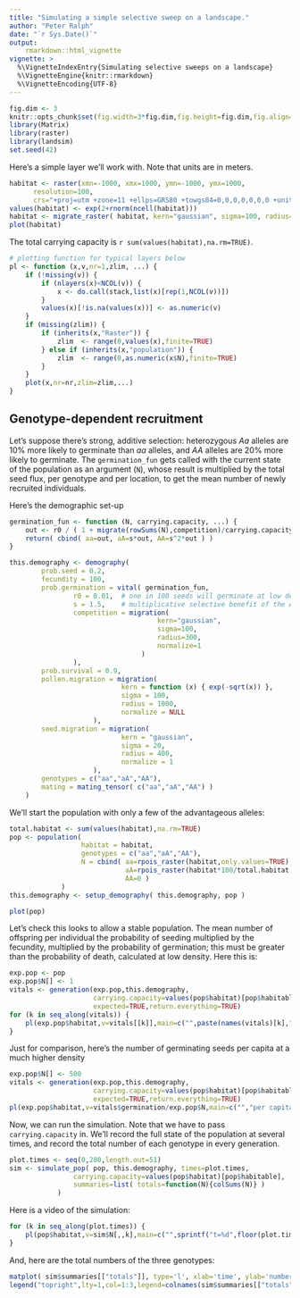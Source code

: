```yaml
---
title: "Simulating a simple selective sweep on a landscape."
author: "Peter Ralph"
date: "`r Sys.Date()`"
output: 
    rmarkdown::html_vignette
vignette: >
  %\VignetteIndexEntry{Simulating selective sweeps on a landscape}
  %\VignetteEngine{knitr::rmarkdown}
  %\VignetteEncoding{UTF-8}
---
```




```r
fig.dim <- 3
knitr::opts_chunk$set(fig.width=3*fig.dim,fig.height=fig.dim,fig.align='center')
library(Matrix)
library(raster)
library(landsim)
set.seed(42)
```


Here's a simple layer we'll work with.
Note that units are in meters.
```r
habitat <- raster(xmn=-1000, xmx=1000, ymn=-1000, ymx=1000, 
      resolution=100,
      crs="+proj=utm +zone=11 +ellps=GRS80 +towgs84=0,0,0,0,0,0,0 +units=m +no_defs")
values(habitat) <- exp(2+rnorm(ncell(habitat)))
habitat <- migrate_raster( habitat, kern="gaussian", sigma=100, radius=1500 )
plot(habitat)
```

The total carrying capacity is `r sum(values(habitat),na.rm=TRUE)`.

```r
# plotting function for typical layers below
pl <- function (x,v,nr=1,zlim, ...) {
    if (!missing(v)) {
        if (nlayers(x)<NCOL(v)) {
            x <- do.call(stack,list(x)[rep(1,NCOL(v))])
        }
        values(x)[!is.na(values(x))] <- as.numeric(v)
    }
    if (missing(zlim)) {
        if (inherits(x,"Raster")) {
            zlim  <- range(0,values(x),finite=TRUE)
        } else if (inherits(x,"population")) {
            zlim  <- range(0,as.numeric(x$N),finite=TRUE)
        }
    }
    plot(x,nr=nr,zlim=zlim,...)
}
```

Genotype-dependent recruitment
------------------------------

Let's suppose there's strong, additive selection:
heterozygous *Aa* alleles are 10% more likely to germinate than *aa* alleles,
and *AA* alleles are 20% more likely to germinate.
The `germination_fun` gets called with the current state of the population as an argument (`N`),
whose result is multiplied by the total seed flux, per genotype and per location,
to get the mean number of newly recruited individuals.


Here's the demographic set-up
```r
germination_fun <- function (N, carrying.capacity, ...) {
    out <- r0 / ( 1 + migrate(rowSums(N),competition)/carrying.capacity )
    return( cbind( aa=out, aA=s*out, AA=s^2*out ) )
}

this.demography <- demography(
        prob.seed = 0.2,
        fecundity = 100,
        prob.germination = vital( germination_fun, 
                r0 = 0.01,  # one in 100 seeds will germinate at low densities
                s = 1.5,    # multiplicative selective benefit of the A allele
                competition = migration(
                                     kern="gaussian",
                                     sigma=100,
                                     radius=300,
                                     normalize=1
                                 )
                ),
        prob.survival = 0.9,
        pollen.migration = migration(
                            kern = function (x) { exp(-sqrt(x)) },
                            sigma = 100,
                            radius = 1000,
                            normalize = NULL
                     ),
        seed.migration = migration(
                            kern = "gaussian",
                            sigma = 20,
                            radius = 400,
                            normalize = 1
                     ),
        genotypes = c("aa","aA","AA"),
        mating = mating_tensor( c("aa","aA","AA") )
    )
```



We'll start the population with only a few of the advantageous alleles:
```r
total.habitat <- sum(values(habitat),na.rm=TRUE)
pop <- population( 
                  habitat = habitat,
                  genotypes = c("aa","aA","AA"),
                  N = cbind( aa=rpois_raster(habitat,only.values=TRUE),
                             aA=rpois_raster(habitat*100/total.habitat,only.values=TRUE),
                             AA=0 )
             )
this.demography <- setup_demography( this.demography, pop )
```
```r
plot(pop)
```

Let's check this looks to allow a stable population.
The mean number of offspring per individual
the probability of seeding
multiplied by the fecundity,
multiplied by the probability of germination;
this must be greater than the probability of death,
calculated at low density.
Here this is:
```r
exp.pop <- pop
exp.pop$N[] <- 1
vitals <- generation(exp.pop,this.demography,
                     carrying.capacity=values(pop$habitat)[pop$habitable],
                     expected=TRUE,return.everything=TRUE)
for (k in seq_along(vitals)) {
    pl(exp.pop$habitat,v=vitals[[k]],main=c("",paste(names(vitals)[k],"density 1"),""))
}
```

Just for comparison, here's the number of germinating seeds per capita at a much higher density
```r
exp.pop$N[] <- 500
vitals <- generation(exp.pop,this.demography,
                     carrying.capacity=values(pop$habitat)[pop$habitable],
                     expected=TRUE,return.everything=TRUE)
pl(exp.pop$habitat,v=vitals$germination/exp.pop$N,main=c("","per capita germination at density 500","") )
```

Now, we can run the simulation.
Note that we have to pass `carrying.capacity` in.
We'll record the full state of the population at several times, 
and record the total number of each genotype in every generation.
```r
plot.times <- seq(0,200,length.out=51)
sim <- simulate_pop( pop, this.demography, times=plot.times, 
                carrying.capacity=values(pop$habitat)[pop$habitable],
                summaries=list( totals=function(N){colSums(N)} )
            )
```

Here is a video of the simulation:
```r
for (k in seq_along(plot.times)) {
    pl(pop$habitat,v=sim$N[,,k],main=c("",sprintf("t=%d",floor(plot.times[k]))),zlim=range(sim$N,finite=TRUE))
}
```

And, here are the total numbers of the three genotypes:
```r
matplot( sim$summaries[["totals"]], type='l', xlab='time', ylab='numbers', lty=1 )
legend("topright",lty=1,col=1:3,legend=colnames(sim$summaries[["totals"]]))
```
